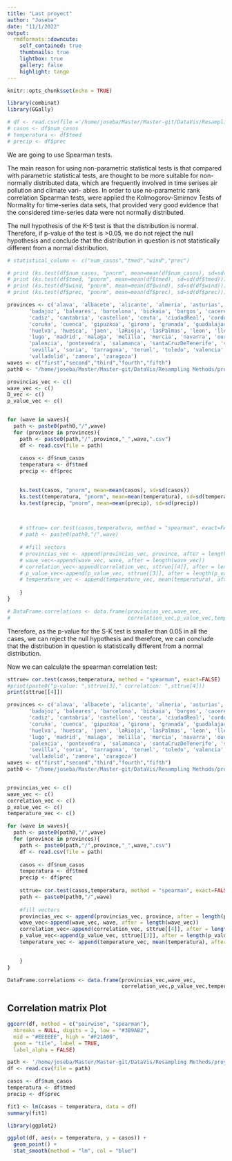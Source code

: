 ```yaml
---
title: "Last proyect"
author: "Joseba"
date: "11/1/2022"
output:
  rmdformats::downcute:
    self_contained: true
    thumbnails: true
    lightbox: true
    gallery: false
    highlight: tango
---
```


```r
knitr::opts_chunk$set(echo = TRUE)
```

```r
library(combinat)
library(GGally)
```
```r
# df <- read.csv(file ='/home/joseba/Master/Master-git/DataVis/Resampling Methods/proyecto/data_waves/first/madrid_first.csv')
# casos <- df$num_casos
# temperatura <- df$tmed
# precip <- df$prec
```

We are going to use Spearman
tests.

The main reason for using non-parametric statistical
tests is that compared with parametric statistical tests, are thought
to be more suitable for non- normally distributed data, which are
frequently involved in time serises air pollution and climate vari-
ables. In order to use no-parametric rank correlation Spearman
tests, were applied the Kolmogorov-Smirnov Tests of Normality
for time-series data sets, that provided very good evidence that the
considered time-series data were not normally distributed.


The null hypothesis of the K-S test is that the distribution is normal.
Therefore, if p-value of the test is >0.05, we do not reject the null hypothesis and conclude that the distribution in question is not statistically different from a normal distribution.

```r
# statistical_column <- c("num_casos","tmed","wind","prec")

# print (ks.test(df$num_casos, "pnorm", mean=mean(df$num_casos), sd=sd(df$num_casos)))
# print (ks.test(df$tmed, "pnorm", mean=mean(df$tmed), sd=sd(df$tmed)))
# print (ks.test(df$wind, "pnorm", mean=mean(df$wind), sd=sd(df$wind)))
# print (ks.test(df$prec, "pnorm", mean=mean(df$prec), sd=sd(df$prec)))

provinces <- c('alava', 'albacete', 'alicante', 'almeria', 'asturias', 'avila',
       'badajoz', 'baleares', 'barcelona', 'bizkaia', 'burgos', 'caceres',
       'cadiz', 'cantabria', 'castellon', 'ceuta', 'ciudadReal', 'cordoba',
       'coruña', 'cuenca', 'gipuzkoa', 'girona', 'granada', 'guadalajara',
       'huelva', 'huesca', 'jaen', 'laRioja', 'lasPalmas', 'leon', 'lleida',
       'lugo', 'madrid', 'malaga', 'melilla', 'murcia', 'navarra', 'ourense',
       'palencia', 'pontevedra', 'salamanca', 'santaCruzDeTenerife', 'segovia',
       'sevilla', 'soria', 'tarragona', 'teruel', 'toledo', 'valencia',
       'valladolid', 'zamora', 'zaragoza')
waves <- c("first","second","third","fourth","fifth")
path0 <- "/home/joseba/Master/Master-git/DataVis/Resampling Methods/proyecto/data_waves"

provincias_vec <- c()
wave_vec <- c()
D_vec <- c()
p_value_vec <- c()


for (wave in waves){
  path <- paste0(path0,"/",wave)
  for (province in provinces){
    path <- paste0(path,"/",province,"_",wave,".csv")
    df <- read.csv(file = path)
    
    casos <- df$num_casos
    temperatura <- df$tmed
    precip <- df$prec
    

    ks.test(casos, "pnorm", mean=mean(casos), sd=sd(casos))
    ks.test(temperatura, "pnorm", mean=mean(temperatura), sd=sd(temperatura))
    ks.test(precip, "pnorm", mean=mean(precip), sd=sd(precip))
    


    # sttrue= cor.test(casos,temperatura, method = "spearman", exact=FALSE)
    # path <- paste0(path0,"/",wave)
    
    # #fill vectors
    # provincias_vec <- append(provincias_vec, province, after = length(provincias_vec))
    # wave_vec<-append(wave_vec, wave, after = length(wave_vec))
    # correlation_vec<-append(correlation_vec, sttrue[[4]], after = length(correlation_vec))
    # p_value_vec<-append(p_value_vec, sttrue[[3]], after = length(p_value_vec))
    # temperature_vec <- append(temperature_vec, mean(temperatura), after= length(temperature_vec))
    
    }
}

# DataFrame.correlations <- data.frame(provincias_vec,wave_vec,
#                                      correlation_vec,p_value_vec,temperature_vec)   

```
Therefore, as the p-value for the S-K test is smaller than 0.05
in all the cases, we can reject the null hypothesis and therefore, we can conclude
that the  distribution in question is statistically different from a normal distribution.


Now we can calculate the spearman correlation test:

```r
sttrue= cor.test(casos,temperatura, method = "spearman", exact=FALSE)
#print(paste0("p-value: ",sttrue[3]," correlation: ",sttrue[4]))
print(sttrue[[4]])
```



```r
provinces <- c('alava', 'albacete', 'alicante', 'almeria', 'asturias', 'avila',
       'badajoz', 'baleares', 'barcelona', 'bizkaia', 'burgos', 'caceres',
       'cadiz', 'cantabria', 'castellon', 'ceuta', 'ciudadReal', 'cordoba',
       'coruña', 'cuenca', 'gipuzkoa', 'girona', 'granada', 'guadalajara',
       'huelva', 'huesca', 'jaen', 'laRioja', 'lasPalmas', 'leon', 'lleida',
       'lugo', 'madrid', 'malaga', 'melilla', 'murcia', 'navarra', 'ourense',
       'palencia', 'pontevedra', 'salamanca', 'santaCruzDeTenerife', 'segovia',
       'sevilla', 'soria', 'tarragona', 'teruel', 'toledo', 'valencia',
       'valladolid', 'zamora', 'zaragoza')
waves <- c("first","second","third","fourth","fifth")
path0 <- "/home/joseba/Master/Master-git/DataVis/Resampling Methods/proyecto/data_waves"


provincias_vec <- c()
wave_vec <- c()
correlation_vec <- c()
p_value_vec <- c()
temperature_vec <- c()

for (wave in waves){
  path <- paste0(path0,"/",wave)
  for (province in provinces){
    path <- paste0(path,"/",province,"_",wave,".csv")
    df <- read.csv(file = path)
    
    casos <- df$num_casos
    temperatura <- df$tmed
    precip <- df$prec
    
    sttrue= cor.test(casos,temperatura, method = "spearman", exact=FALSE)
    path <- paste0(path0,"/",wave)
    
    #fill vectors
    provincias_vec <- append(provincias_vec, province, after = length(provincias_vec))
    wave_vec<-append(wave_vec, wave, after = length(wave_vec))
    correlation_vec<-append(correlation_vec, sttrue[[4]], after = length(correlation_vec))
    p_value_vec<-append(p_value_vec, sttrue[[3]], after = length(p_value_vec))
    temperature_vec <- append(temperature_vec, mean(temperatura), after= length(temperature_vec))

    
    }
}

DataFrame.correlations <- data.frame(provincias_vec,wave_vec,
                                     correlation_vec,p_value_vec,temperature_vec)    

```

## Correlation matrix Plot

```r
ggcorr(df, method = c("pairwise", "spearman"),
  nbreaks = NULL, digits = 2, low = "#3B9AB2",
  mid = "#EEEEEE", high = "#F21A00",
  geom = "tile", label = TRUE,
  label_alpha = FALSE)
```

```r
path <- '/home/joseba/Master/Master-git/DataVis/Resampling Methods/proyecto/data_waves/fourth/malaga_fourth.csv'
df <- read.csv(file = path)

casos <- df$num_casos
temperatura <- df$tmed
precip <- df$prec

fit1 <- lm(casos ~ temperatura, data = df)
summary(fit1)
```

```r
library(ggplot2)

ggplot(df, aes(x = temperatura, y = casos)) + 
  geom_point() +
  stat_smooth(method = "lm", col = "blue")
```


